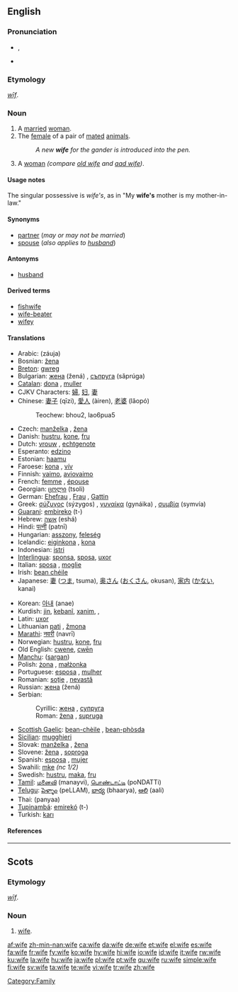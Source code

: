 {{wikipedia|Wife (disambiguation)}}
==English==

{{rank|perhaps|state|says|308|wife|hear|least|person}}

===Pronunciation===
* {{IPA|/waɪf/}}, {{SAMPA|/waIf/}}
* {{audio|en-us-wife.ogg|Audio (US)}}
*: {{rhymes|aɪf}}

===Etymology===
{{OE.}} ''[[wif|wīf]]''.

===Noun===
{{wikipedia}}
{{en-noun|wives}}

# A [[marry|married]] [[woman]].
# The [[female]] of a pair of [[mated]] [[animal]]s.
#: ''A new '''wife''' for the gander is introduced into the pen.''
# {{context|Geordie|dialect}} A [[woman]] ''(compare [[old wife]] and [[aad wife]])''.

====Usage notes====
The singular possessive is ''wife's'', as in "My '''wife's''' mother is my mother-in-law."

====Synonyms====
* [[partner]] (''may or may not be married'')
* [[spouse]] (''also applies to [[husband]]'')

====Antonyms====
* [[husband]] {{pos_n}}

====Derived terms====
* [[fishwife]] {{pos_n}}
* [[wife-beater]] {{pos_n}}
* [[wifey]] {{pos_n}}

====Translations====
{{trans-top|married woman}}
* Arabic: {{Arab|[[زوجة]]}} (záuja) {{f}}
* Bosnian: [[žena]] {{f}}
* [[Breton]]: [[gwreg]] {{f}}
* Bulgarian: [[жена]] (žená) {{f}}, [[съпруга]] (sǎprúga) {{f}}
* [[Catalan]]: [[dona]] {{f}}, [[muller]] {{f}}
* CJKV Characters: [[婦]], [[妇]], [[妻]]
* Chinese: [[妻子]] (qīzi), [[愛人]] (àiren), [[老婆]] (lǎopó)
*: Teochew: bhou2, lao6pua5
* Czech: [[manželka]] {{f}}, [[žena]]  {{f}}
* Danish: [[hustru]], [[kone]], [[fru]]
* Dutch: [[vrouw]] {{f}}, [[echtgenote]] {{f}}
* Esperanto: [[edzino]]
* Estonian: [[haamu]]
* Faroese: [[kona]] {{f}}, [[vív]] {{n}}
* Finnish: [[vaimo]], [[aviovaimo]]
* French: [[femme]] {{f}}, [[épouse]] {{f}}
* Georgian: [[ცოლი]] (tsoli)
* German: [[Ehefrau]] {{f}}, [[Frau]] {{f}}, [[Gattin]] {{f}}
* Greek: [[σύζυγος]] (sýzygos) {{f}}, [[γυναίκα]] (gynáika) {{f}}, [[συμβία]] (symvía) {{f}}
* [[Guaraní]]: [[embireko]] (t-)
* Hebrew: [[אשה]] (eshá) {{f}}
* Hindi: [[पत्नी]] (patnī)
* Hungarian: [[asszony]], [[feleség]]
* Icelandic: [[eiginkona]] {{f}}, [[kona]] {{f}}
* Indonesian: [[istri]]
* [[Interlingua]]: [[sponsa]], [[sposa]], [[uxor]]
* Italian: [[sposa]] {{f}}, [[moglie]] {{f}}
* Irish: [[bean chéile]] {{f}}
* Japanese: [[妻]] ([[つま]], tsuma), [[奥さん]] ([[おくさん]], okusan), [[家内]] ([[かない]], kanai)
{{trans-mid}}
* Korean: [[아내]] (anae)
* Kurdish: [[jin]], [[kebanî]], [[xanim]], {{KUchar|[[ژن]]}}, {{KUchar|[[خێزان]]}}
* Latin: [[uxor]] {{f}}
* Lithuanian [[pati]] {{f}}, [[žmona]] {{f}}
* [[Marathi]]: [[नवरी]] (navrī)
* Norwegian: [[hustru]], [[kone]], [[fru]]
* Old English: [[cwene]], [[cwen|cwēn]]
* [[Manchu]]: ([[sargan]])
* Polish: [[żona]] {{f}}, [[małżonka]] {{f}}
* Portuguese: [[esposa]] {{f}}, [[mulher]] {{f}}
* Romanian: [[soţie]] {{f}}, [[nevastă]] {{f}}
* Russian: [[жена]] (žená) {{f}}
* Serbian:
*: Cyrillic: [[жена]] {{f}}, [[супруга]] {{f}}
*: Roman: [[žena]] {{f}}, [[supruga]] {{f}}
* [[Scottish Gaelic]]: [[bean-chèile]] {{f}}, [[bean-phòsda]] {{f}}
* [[Sicilian]]: [[mugghieri]] {{f}}
* Slovak: [[manželka]] {{f}}, [[žena]] {{f}}
* Slovene: [[žena]] {{f}}, [[soproga]] {{f}}
* Spanish: [[esposa]] {{f}}, [[mujer]] {{f}}
* Swahili: [[mke]] ''(nc 1/2)''
* Swedish: [[hustru]], [[maka]], [[fru]]
* [[Tamil]]: [[மனைவி]] (manayvi), [[பொண்டாட்டி]] (poNDATTi)
* [[Telugu]]: [[పెళ్ళాం]] (peLLAM), [[భార్య]] (bhaarya), [[ఆలి]] (aali)
* Thai: {{Thai|[[ภรรยา]]}} (panyaa)
* [[Tupinambá]]: [[emirekó]] (t-)
* Turkish: [[karı]]
{{trans-bottom}}

====References====
{{R:New Geordie Dictionary 1987}}

[[Category:Family]]

----

==Scots==

===Etymology===
{{OE.|sco}} ''[[wif|wīf]]''.

===Noun===
{{sco-noun}}

# [[wife#English|wife]].

[[af:wife]]
[[zh-min-nan:wife]]
[[ca:wife]]
[[da:wife]]
[[de:wife]]
[[et:wife]]
[[el:wife]]
[[es:wife]]
[[fa:wife]]
[[fr:wife]]
[[fy:wife]]
[[ko:wife]]
[[hy:wife]]
[[hi:wife]]
[[io:wife]]
[[id:wife]]
[[it:wife]]
[[rw:wife]]
[[ku:wife]]
[[la:wife]]
[[hu:wife]]
[[ja:wife]]
[[pl:wife]]
[[pt:wife]]
[[qu:wife]]
[[ru:wife]]
[[simple:wife]]
[[fi:wife]]
[[sv:wife]]
[[ta:wife]]
[[te:wife]]
[[vi:wife]]
[[tr:wife]]
[[zh:wife]]